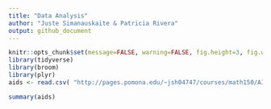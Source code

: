 ```yaml
---
title: "Data Analysis"
author: "Juste Simanauskaite & Patricia Rivera"
output: github_document
---
```


```r
knitr::opts_chunk$set(message=FALSE, warning=FALSE, fig.height=3, fig.width=5, fig.align="center")
library(tidyverse)
library(broom)
library(plyr)
aids <- read.csv( "http://pages.pomona.edu/~jsh04747/courses/math150/AIDSdata.csv")

summary(aids)
```
 